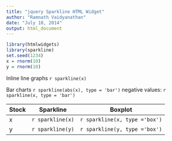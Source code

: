 ```yaml
---
title: "jquery Sparkline HTML Widget"
author: "Ramnath Vaidyanathan"
date: "July 18, 2014"
output: html_document
---
```


```r
library(htmlwidgets)
library(sparkline)
set.seed(1234)
x = rnorm(10)
y = rnorm(10)
```


Inline line graphs `r sparkline(x)`

Bar charts  `r sparkline(abs(x), type = 'bar')`  negative values: `r sparkline(x, type = 'bar')`

| Stock | Sparkline         | Boxplot  
|-------|-------------------|--------
| x     | `r sparkline(x)`  | `r sparkline(x, type ='box')`
| y     | `r sparkline(y)`  | `r sparkline(y, type ='box')`


